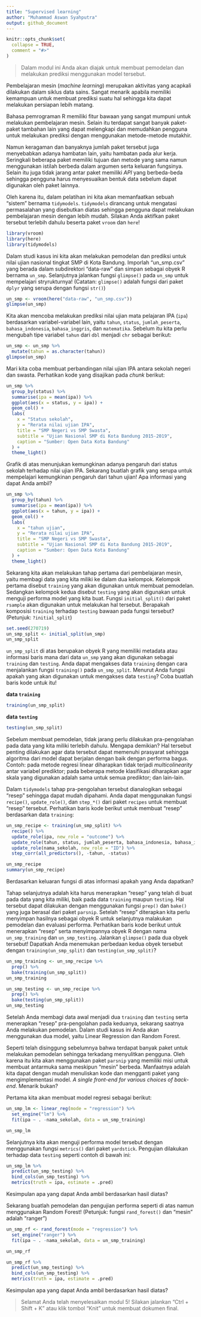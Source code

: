 ```yaml
---
title: "Supervised learning"
author: "Muhammad Aswan Syahputra"
output: github_document
---
```


```r
knitr::opts_chunk$set(
  collapse = TRUE,
  comment = "#>"
)
```
<!-- Baris kode di atas merupakan pengaturan untuk dokumen R Markdown dan tidak akan tercetak pada berkas dokumen akhir -->

> Dalam modul ini Anda akan diajak untuk membuat pemodelan dan melakukan prediksi menggunakan model tersebut.

Pembelajaran mesin (*machine learning*) merupakan aktivitas yang acapkali dilakukan dalam siklus data sains. Sangat menarik apabila memiliki kemampuan untuk membuat prediksi suatu hal sehingga kita dapat melakukan persiapan lebih matang.

Bahasa pemrograman R memiliki fitur bawaan yang sangat mumpuni untuk melakukan pembelajaran mesin. Selain itu terdapat sangat banyak paket-paket tambahan lain yang dapat melengkapi dan memudahkan pengguna untuk melakukan prediksi dengan menggunakan metode-metode mutakhir.

Namun keragaman dan banyaknya jumlah paket tersebut juga menyebabkan adanya hambatan lain, yaitu hambatan pada alur kerja. Seringkali beberapa paket memiliki tujuan dan metode yang sama namun menggunakan istilah berbeda dalam argumen serta keluaran fungsinya. Selain itu juga tidak jarang antar paket memiliki *API* yang berbeda-beda sehingga pengguna harus menyesuaikan bentuk data sebelum dapat digunakan oleh paket lainnya.

Oleh karena itu, dalam pelatihan ini kita akan memanfaatkan sebuah "sistem" bernama `tidymodels`. `tidymodels` dirancang untuk mengatasi permasalahan yang disebutkan diatas sehingga pengguna dapat melakukan pembelajaran mesin dengan lebih mudah. Silakan Anda aktifkan paket tersebut terlebih dahulu beserta paket `vroom` dan `here`!

```r
library(vroom)
library(here)
library(tidymodels)
```

Dalam studi kasus ini kita akan melakukan pemodelan dan prediksi untuk nilai ujian nasional tingkat SMP di Kota Bandung. Imporlah "un_smp.csv" yang berada dalam subdirektori "data-raw" dan simpan sebagai obyek R bernama `un_smp`. Selanjutnya jalankan fungsi `glimpse()` pada `un_smp` untuk mempelajari stryrukturnya! (Catatan: `glimpse()` adalah fungsi dari paket `dplyr` yang serupa dengan fungsi `str()`)

```r
un_smp <- vroom(here("data-raw", "un_smp.csv"))
glimpse(un_smp)
```

Kita akan mencoba melakukan prediksi nilai ujian mata pelajaran IPA (`ipa`) berdasarkan variabel-variabel lain, yaitu `tahun`, `status`, `jumlah_peserta`, `bahasa_indonesia`, `bahasa_inggris`, dan `matematika`. Sebelum itu kita perlu mengubah tipe variabel `tahun` dari `dbl` menjadi `chr` sebagai berikut:

```r
un_smp <- un_smp %>% 
  mutate(tahun = as.character(tahun))
glimpse(un_smp)
```

Mari kita coba membuat perbandingan nilai ujian IPA antara sekolah negeri dan swasta. Perhatikan kode yang disajikan pada *chunk* berikut:

```r
un_smp %>% 
  group_by(status) %>% 
  summarise(ipa = mean(ipa)) %>% 
  ggplot(aes(x = status, y = ipa)) +
  geom_col() + 
  labs(
    x = "Status sekolah",
    y = "Rerata nilai ujian IPA",
    title = "SMP Negeri vs SMP Swasta",
    subtitle = "Ujian Nasional SMP di Kota Bandung 2015-2019",
    caption = "Sumber: Open Data Kota Bandung"
  ) +
  theme_light()
```

Grafik di atas menunjukan kemungkinan adanya pengaruh dari status sekolah terhadap nilai ujian IPA. Sekarang buatlah grafik yang serupa untuk mempelajari kemungkinan pengaruh dari tahun ujian! Apa informasi yang dapat Anda ambil?

```r
un_smp %>% 
  group_by(tahun) %>% 
  summarise(ipa = mean(ipa)) %>% 
  ggplot(aes(x = tahun, y = ipa)) +
  geom_col() + 
  labs(
    x = "tahun ujian",
    y = "Rerata nilai ujian IPA",
    title = "SMP Negeri vs SMP Swasta",
    subtitle = "Ujian Nasional SMP di Kota Bandung 2015-2019",
    caption = "Sumber: Open Data Kota Bandung"
  ) +
  theme_light()
```

Sekarang kita akan melakukan tahap pertama dari pembelajaran mesin, yaitu membagi data yang kita miliki ke dalam dua kelompok. Kelompok pertama disebut `training` yang akan digunakan untuk membuat pemodelan. Sedangkan kelompok kedua disebut `testing` yang akan digunakan untuk menguji performa model yang kita buat. Fungsi `initial_split()` dari paket `rsample` akan digunakan untuk melakukan hal tersebut. Berapakah komposisi `training` terhadap `testing` bawaan pada fungsi tersebut? (Petunjuk: `?initial_split`)

```r
set.seed(270719)
un_smp_split <- initial_split(un_smp)
un_smp_split
```

`un_smp_split` di atas berupakan obyek R yang memiliki metadata atau informasi baris mana dari data `un_smp` yang akan digunakan sebagai `training` dan `testing`. Anda dapat mengakses data `training` dengan cara menjalankan fungsi `training()` pada `un_smp_split`. Menurut Anda fungsi apakah yang akan digunakan untuk mengakses data `testing`? Coba buatlah baris kode untuk itu!

**data `training`**
```r
training(un_smp_split) 
```

**data `testing`**
```r
testing(un_smp_split)
```

Sebelum membuat pemodelan, tidak jarang perlu dilakukan pra-pengolahan pada data yang kita miliki terlebih dahulu. Mengapa demikian? Hal tersebut penting dilakukan agar data tersebut dapat memenuhi prasyarat sehingga algoritma dari model dapat berjalan dengan baik dengan performa bagus. Contoh: pada metode regresi linear diharapkan tidak terjadi *multicolinearity* antar variabel prediktor; pada beberapa metode klasifikasi diharapkan agar skala yang digunakan adalah sama untuk semua prediktor; dan lain-lain.

Dalam `tidymodels` tahap pra-pengolahan tersebut dianalogikan sebagai "resep" sehingga dapat mudah dipahami. Anda dapat menggunakan fungsi `recipe()`, `update_role()`, dan `step_*()` dari paket `recipes` untuk membuat "resep" tersebut. Perhatikan baris kode berikut untuk membuat "resep" berdasarkan data `training`:

```r
un_smp_recipe <- training(un_smp_split) %>% 
  recipe() %>% 
  update_role(ipa, new_role = "outcome") %>% 
  update_role(tahun, status, jumlah_peserta, bahasa_indonesia, bahasa_inggris, matematika, new_role = "predictor") %>% 
  update_role(nama_sekolah, new_role = "ID") %>% 
  step_corr(all_predictors(), -tahun, -status)

un_smp_recipe
summary(un_smp_recipe)
```

Berdasarkan keluaran fungsi di atas informasi apakah yang Anda dapatkan?

Tahap selanjutnya adalah kita harus menerapkan "resep" yang telah di buat pada data yang kita miliki, baik pada data `training` maupun `testing`. Hal tersebut dapat dilakukan dengan menggunakan fungsi `prep()` dan `bake()` yang juga berasal dari paket `parsnip`. Setelah "resep" diterapkan kita perlu menyimpan hasilnya sebagai obyek R untuk selanjutnya malakukan pemodelan dan evaluasi performa. Perhatikan baris kode berikut untuk menerapkan "resep" serta menyimpannya obyek R dengan nama `un_smp_training` dan `un_smp_testing`. Jalankan `glimpse()` pada dua obyek tersebut! Dapatkah Anda menemukan perbedaan kedua obyek tersebut dengan `training(un_smp_split)` dan `testing(un_smp_split)`?

```r
un_smp_training <- un_smp_recipe %>% 
  prep() %>% 
  bake(training(un_smp_split))
un_smp_training

un_smp_testing <- un_smp_recipe %>% 
  prep() %>% 
  bake(testing(un_smp_split))
un_smp_testing
```

Setelah Anda membagi data awal menjadi dua `training` dan `testing` serta menerapkan "resep" pra-pengolahan pada keduanya, sekarang saatnya Anda melakukan pemodelan. Dalam studi kasus ini Anda akan menggunakan dua model, yaitu Linear Regression dan Random Forest.

Seperti telah disinggung sebelumnya bahwa terdapat banyak paket untuk melakukan pemodelan sehingga terkadang menyulitkan pengguna. Oleh karena itu kita akan menggunakan paket `parsnip` yang memiliki misi untuk membuat antarmuka sama meskipun "mesin" berbeda. Manfaatnya adalah kita dapat dengan mudah menuliskan kode dan mengganti paket yang mengimplementasi model. *A single front-end for various choices of back-end*. Menarik bukan?

Pertama kita akan membuat model regresi sebagai berikut:

```r
un_smp_lm <- linear_reg(mode = "regression") %>% 
  set_engine("lm") %>% 
  fit(ipa ~ . -nama_sekolah, data = un_smp_training)

un_smp_lm
```

Selanjutnya kita akan menguji performa model tersebut dengan menggunakan fungsi `metrics()` dari paket `yardstick`. Pengujian dilakukan terhadap data `testing` seperti contoh di bawah ini:
```r
un_smp_lm %>% 
  predict(un_smp_testing) %>% 
  bind_cols(un_smp_testing) %>% 
  metrics(truth = ipa, estimate = .pred)
```

Kesimpulan apa yang dapat Anda ambil berdasarkan hasil diatas?

Sekarang buatlah pemodelan dan pengujian performa seperti di atas namun menggunakan Random Forest! (Petunjuk: fungsi `rand_forest()` dan "mesin" adalah "ranger")

```r
un_smp_rf <- rand_forest(mode = "regression") %>% 
  set_engine("ranger") %>% 
  fit(ipa ~ . -nama_sekolah, data = un_smp_training)

un_smp_rf
```

```r
un_smp_rf %>% 
  predict(un_smp_testing) %>% 
  bind_cols(un_smp_testing) %>% 
  metrics(truth = ipa, estimate = .pred)
```

Kesimpulan apa yang dapat Anda ambil berdasarkan hasil diatas?

> Selamat Anda telah menyelesaikan modul 5! Silakan jalankan "Ctrl + Shift + K" atau klik tombol "Knit" untuk membuat dokumen final.
